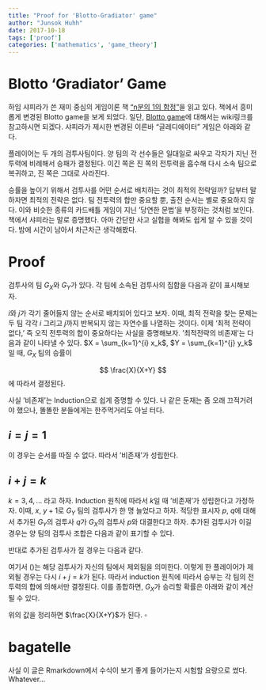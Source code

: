 ```yaml
---
title: "Proof for 'Blotto-Gradiator' game" 
author: "Junsok Huhh"
date: 2017-10-18
tags: ['proof']
categories: ['mathematics', 'game_theory']
---
```


# Blotto 'Gradiator' Game 

하임 샤피라가 쓴 재미 중심의 게임이론 책 ["n분의 1의 함정"](http://www.aladin.co.kr/shop/wproduct.aspx?ItemId=110477619)을 읽고 있다. 책에서 흥미롭게 변경된 Blotto game을 보게 되었다. 일단, [Blotto game](https://en.wikipedia.org/wiki/Blotto_game)에 대해서는 wiki링크를 참고하시면 되겠다. 샤피라가 제시한 변경된 이른바 "글레디에이터" 게임은 아래와 같다. 

플레이어는 두 개의 검투사팀이다. 양 팀의 각 선수들은 일대일로 싸우고 각자가 지닌 전투력에 비례해서 승패가 결정된다. 이긴 쪽은 진 쪽의 전투력을 흡수해 다시 소속 팀으로 복귀하고, 진 쪽은 그대로 사라진다. 

승률을 높이기 위해서 검투사를 어떤 순서로 배치하는 것이 최적의 전략일까? 답부터 말하자면 최적의 전략은 없다. 팀 전투력의 합만 중요할 뿐, 출전 순서는 별로 중요하지 않다. 이와 비슷한 종류의 카드배틀 게임이 지닌 '당연한 문법'을 부정하는 것처럼 보인다. 책에서 샤피라는 말로 증명했다. 아마 간단한 사고 실험을 해봐도 쉽게 알 수 있을 것이다. 밤에 시간이 남아서 차근차근 생각해봤다. 

# Proof 

검투사의 팀 $G_X$와 $G_Y$가 있다. 각 팀에 소속된 검투사의 집합을 다음과 같이 표시해보자. 

\begin{align*}
G_X & = \{ x_1, x_2, \dotsc, x_i \} \\
G_Y & = \{ y_1, y_2, \dotsc, y_j \}
\end{align*}

$i$와 $j$가 각기 줄어들지 않는 순서로 배치되어 있다고 보자. 이때, 최적 전략을 찾는 문제는 두 팀 각각 $i$ 그리고 $j$까지 반복되지 않는 자연수를 나열하는 것이다. 이제 '최적 전략이 없다,' 즉 오직 전투력의 합이 중요하다는 사실을 증명해보자. '최적전략의 비존재'는 다음과 같이 나타낼 수 있다. $X = \sum_{k=1}^{i} x_k$, $Y = \sum_{k=1}^{j} y_k$ 일 때, $G_X$ 팀의 승률이 

$$
\frac{X}{X+Y}
$$
에 따라서 결정된다. 

사실 '비존재'는 Induction으로 쉽게 증명할 수 있다. 나 같은 둔재는 좀 오래 끄적거려야 했으나, 똘똘한 분들에게는 한주먹거리도 아닐 터다. 

## $i = j = 1$

이 경우는 순서를 따질 수 없다. 따라서 '비존재'가 성립한다. 

## $i + j = k$


$k = 3, 4, \dotsc$ 라고 하자. Induction 원칙에 따라서 $k$일 때 '비존재'가 성립한다고 가정하자. 이때, $x$, $y+1$로 $G_Y$ 팀의 검투사가 한 명 늘었다고 하자. 적당한 표시자 $p$, $q$에 대해서 추가된 $G_Y$의 검투사 $q$가 $G_X$의 검투사 $p$와 대결한다고 하자. 추가된 검투사가 이길 경우는 양 팀의 검투사 조합은 다음과 같이 표기할 수 있다. 

\begin{align*}
G_X & = \{ x_1, x_2, (x_p), \ldots x_i \} \\
G_Y & = \{ y_1, y_2, y_q + x_p, \ldots,y_j \}
\end{align*}

반대로 추가된 검투사가 질 경우는 다음과 같다. 

\begin{align*}
G_X & = \{ x_1, x_2, x_p + y_q, \ldots x_i \} \\
G_Y & = \{ y_1, y_2, (y_q), \ldots,y_j \}
\end{align*}

여기서 $( )$는 해당 검투사가 자신의 팀에서 제외됨을 의미한다. 이렇게 한 플레이어가 제외될 경우는 다시 $i + j = k$가 된다. 따라서 induction 원칙에 따라서 승부는 각 팀의 전투력의 합에 의해서만 결정된다. 이를 종합하면, $G_X$가 승리할 확률은 아래와 같이 계산될 수 있다. 

\begin{align*}
\frac{x_p}{x_p + y_q} \frac{X + y_q}{X + Y} + \frac{y_q}{x_p + y_q} \frac{X - y_q}{X + Y}
\end{align*}

위의 값을 정리하면 $\frac{X}{X+Y}$가 된다. $\square$

# bagatelle

사실 이 글은 Rmarkdown에서 수식이 보기 좋게 들어가는지 시험할 요량으로 썼다. Whatever...  
